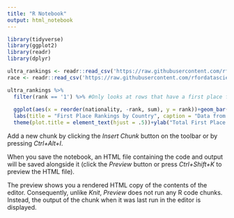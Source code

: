 ---
title: "R Notebook"
output: html_notebook
---

```{r}
library(tidyverse)
library(ggplot2)
library(readr)
library(dplyr)

ultra_rankings <- readr::read_csv('https://raw.githubusercontent.com/rfordatascience/tidytuesday/master/data/2021/2021-10-26/ultra_rankings.csv')
race <- readr::read_csv('https://raw.githubusercontent.com/rfordatascience/tidytuesday/master/data/2021/2021-10-26/race.csv')

ultra_rankings %>%
  filter(rank == '1') %>% #Only looks at rows that have a first place finish
 
  ggplot(aes(x = reorder(nationality, -rank, sum), y = rank))+geom_bar(stat = "identity")+
  labs(title = "First Place Rankings by Country", caption = "Data from runrepeat.com")+
  theme(plot.title = element_text(hjust = .5))+ylab("Total First Place Finishes")+xlab("Runner Nationalities")
```


Add a new chunk by clicking the *Insert Chunk* button on the toolbar or by pressing *Ctrl+Alt+I*.

When you save the notebook, an HTML file containing the code and output will be saved alongside it (click the *Preview* button or press *Ctrl+Shift+K* to preview the HTML file).

The preview shows you a rendered HTML copy of the contents of the editor. Consequently, unlike *Knit*, *Preview* does not run any R code chunks. Instead, the output of the chunk when it was last run in the editor is displayed.
